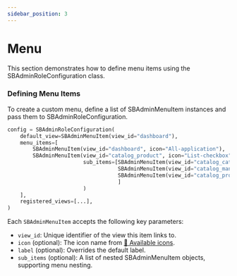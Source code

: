 ```yaml
---
sidebar_position: 3
---
```


# Menu
This section demonstrates how to define menu items using the SBAdminRoleConfiguration class.

### Defining Menu Items
To create a custom menu, define a list of SBAdminMenuItem instances and pass them to SBAdminRoleConfiguration.

```python title="sb_admin_configuration.py"
config = SBAdminRoleConfiguration(
    default_view=SBAdminMenuItem(view_id="dashboard"),
    menu_items=[
        SBAdminMenuItem(view_id="dashboard", icon="All-application"),
        SBAdminMenuItem(view_id="catalog_product", icon="List-checkbox", label="Catalog",
                        sub_items=[SBAdminMenuItem(view_id="catalog_category"),
                                   SBAdminMenuItem(view_id="catalog_manufacturer"),
                                   SBAdminMenuItem(view_id="catalog_product")
                                   ]
                        )
    ],
    registered_views=[...],
)
```

Each `SBAdminMenuItem` accepts the following key parameters:

- `view_id`: Unique identifier of the view this item links to.
- `icon` (optional): The icon name from [🔗 Available icons](https://github.com/SmartBase-SK/django-smartbase-admin/tree/main/src/django_smartbase_admin/static/sb_admin/sprites/sb_admin).
- `label` (optional): Overrides the default label.
- `sub_items` (optional): A list of nested SBAdminMenuItem objects, supporting menu nesting.